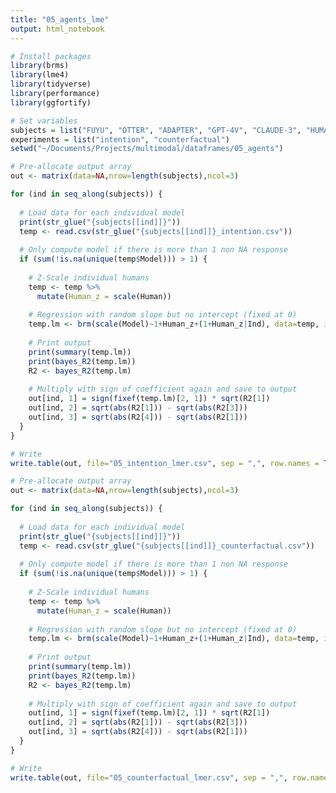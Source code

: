 ```yaml
---
title: "05_agents_lme"
output: html_notebook
---
```


```r
# Install packages
library(brms)
library(lme4)
library(tidyverse)
library(performance)
library(ggfortify)

# Set variables
subjects = list("FUYU", "OTTER", "ADAPTER", "GPT-4V", "CLAUDE-3", "HUMAN")
experiments = list("intention", "counterfactual")
setwd("~/Documents/Projects/multimodal/dataframes/05_agents")
```

```r
# Pre-allocate output array
out <- matrix(data=NA,nrow=length(subjects),ncol=3)

for (ind in seq_along(subjects)) {
  
  # Load data for each individual model
  print(str_glue("{subjects[[ind]]}"))
  temp <- read.csv(str_glue("{subjects[[ind]]}_intention.csv"))
  
  # Only compute model if there is more than 1 non NA response
  if (sum(!is.na(unique(temp$Model))) > 1) {
    
    # Z-Scale individual humans
    temp <- temp %>%
      mutate(Human_z = scale(Human)) 
  
    # Regression with random slope but no intercept (fixed at 0)
    temp.lm <- brm(scale(Model)~1+Human_z+(1+Human_z|Ind), data=temp, iter=4000, control = list(adapt_delta = 0.95))
    
    # Print output
    print(summary(temp.lm))
    print(bayes_R2(temp.lm))
    R2 <- bayes_R2(temp.lm)
    
    # Multiply with sign of coefficient again and save to output
    out[ind, 1] = sign(fixef(temp.lm)[2, 1]) * sqrt(R2[1])
    out[ind, 2] = sqrt(abs(R2[1])) - sqrt(abs(R2[3]))
    out[ind, 3] = sqrt(abs(R2[4])) - sqrt(abs(R2[1]))
  }
}

# Write
write.table(out, file="05_intention_lmer.csv", sep = ",", row.names = TRUE, col.names = TRUE)
```

```r
# Pre-allocate output array
out <- matrix(data=NA,nrow=length(subjects),ncol=3)

for (ind in seq_along(subjects)) {
  
  # Load data for each individual model
  print(str_glue("{subjects[[ind]]}"))
  temp <- read.csv(str_glue("{subjects[[ind]]}_counterfactual.csv"))
  
  # Only compute model if there is more than 1 non NA response
  if (sum(!is.na(unique(temp$Model))) > 1) {
    
    # Z-Scale individual humans
    temp <- temp %>%
      mutate(Human_z = scale(Human)) 
  
    # Regression with random slope but no intercept (fixed at 0)
    temp.lm <- brm(scale(Model)~1+Human_z+(1+Human_z|Ind), data=temp, iter=4000, control = list(adapt_delta = 0.95))
    
    # Print output
    print(summary(temp.lm))
    print(bayes_R2(temp.lm))
    R2 <- bayes_R2(temp.lm)
    
    # Multiply with sign of coefficient again and save to output
    out[ind, 1] = sign(fixef(temp.lm)[2, 1]) * sqrt(R2[1])
    out[ind, 2] = sqrt(abs(R2[1])) - sqrt(abs(R2[3]))
    out[ind, 3] = sqrt(abs(R2[4])) - sqrt(abs(R2[1]))
  }
}

# Write
write.table(out, file="05_counterfactual_lmer.csv", sep = ",", row.names = TRUE, col.names = TRUE)
```